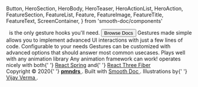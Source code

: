   Button,
  HeroSection,
  HeroBody,
  HeroTeaser,
  HeroActionList,
  HeroAction,
  FeatureSection,
  FeatureList,
  Feature,
  FeatureImage,
  FeatureTitle,
  FeatureText,
  ScreenContainer,
} from 'smooth-doc/components'





<Sandbox />
<HeroSection>
  <HeroBody style={{ width: '100%', textAlign: 'center', padding: '46px 0' }}>
    <Title>move it, zoom it, drag it, scroll it, pinch it</Title>
    <HeroTeaser>
      <ReactUseGesture />
      &nbsp;&nbsp;is the only gesture hooks you'll need.
    </HeroTeaser>
    <HeroActionList style={{ justifyContent: 'center' }}>
      <HeroAction>
        <Button variant="primary" forwardedAs={Link} href="/docs/">
          Browse Docs
        </Button>
      </HeroAction>
    </HeroActionList>


  </HeroBody>
</HeroSection>


<FeatureSection>
  <FeatureList>
    <Feature col={{ xs: 1, md: 1 / 3 }}>
      <FeatureImage src={toolsImageURL} width={100} height={100} />
      <FeatureTitle>Gestures made simple</FeatureTitle>
      <FeatureText style={{ textAlign: 'left' }}>
        <ReactUseGesture /> allows you to implement advanced UI interactions with just a few lines of code.
      </FeatureText>
    </Feature>
    <Feature col={{ xs: 1, md: 1 / 3 }}>
      <FeatureImage src={compassImageURL} width={100} height={100} />
      <FeatureTitle>Configurable to your needs</FeatureTitle>
      <FeatureText style={{ textAlign: 'left' }}>
        Gestures can be customized with advanced options that should answer most common usecases.
      </FeatureText>
    </Feature>
    <Feature col={{ xs: 1, md: 1 / 3 }}>
      <FeatureImage src={gameImageURL} width={100} height={100} />
      <FeatureTitle>Plays well with any animation library</FeatureTitle>
      <FeatureText style={{ textAlign: 'left' }}>
        Any animation framework can work! <ReactUseGesture /> operates nicely with both{' '}
        <a href="https://github.com/pmndrs/react-spring">React Spring</a> and{' '}
        <a href="https://github.com/pmndrs/react-three-fiber">React Three Fiber</a>
      </FeatureText>
    </Feature>
  </FeatureList>
</FeatureSection>

<footer>
  <ScreenContainer>
    <Shields />
    <div>
      Copyright © 2020{' '}
      <a href="https://pmnd.rs/" target="_blank" rel="noopener noreferrer">
        <strong>pmndrs</strong>
      </a>
      . Built with <a href="https://smooth-doc.com/" target="_blank" rel="noopener noreferrer">
        Smooth Doc
      </a>. Illustrations by{' '}
      <a href="https://illlustrations.co/" target="_blank" rel="noopener noreferrer">
        Vijay Verma
      </a>
      .
    </div>
  </ScreenContainer>
</footer>
